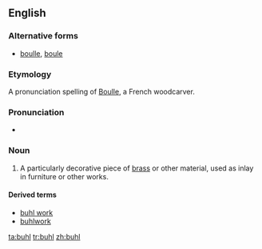 ==English==
{{wikipedia}}
===Alternative forms===
* [[boulle]], [[boule]]

===Etymology===
A pronunciation spelling of [[w:André Charles Boulle|Boulle]], a French woodcarver.

===Pronunciation===
* {{IPA|/buːl/}}

===Noun===
{{en-noun|-|s}}

# {{context|woodworking|lang=en}} A particularly decorative piece of [[brass]] or other material, used as inlay in furniture or other works.

====Derived terms====
* [[buhl work]]
* [[buhlwork]]

[[ta:buhl]]
[[tr:buhl]]
[[zh:buhl]]
